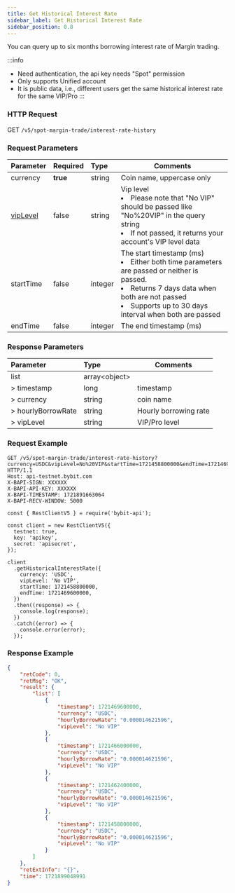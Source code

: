 ```yaml
---
title: Get Historical Interest Rate
sidebar_label: Get Historical Interest Rate
sidebar_position: 0.8
---
```

You can query up to six months borrowing interest rate of Margin trading.

:::info
* Need authentication, the api key needs "Spot" permission
* Only supports Unified account 
* It is public data, i.e., different users get the same historical interest rate for the same VIP/Pro
:::

### HTTP Request
GET `/v5/spot-margin-trade/interest-rate-history`

### Request Parameters
| Parameter | Required | Type | Comments|
|:----- |:-------|:-----|------ |
|currency|**true**|string|Coin name, uppercase only |
|[vipLevel](../enum#viplevel)|false|string|Vip level <li>Please note that "No VIP" should be passed like "No%20VIP" in the query string</li><li>If not passed, it returns your account's VIP level data</li>|
|startTime|false|integer|The start timestamp (ms) <li>Either both time parameters are passed or neither is passed.</li><li>Returns 7 days data when both are not passed</li><li>Supports up to 30 days interval when both are passed</li>|
|endTime|false|integer|The end timestamp (ms)|

### Response Parameters
| Parameter | Type | Comments|
|:----- |:-----|----- |
|list|array&lt;object&gt;||
|> timestamp|long|timestamp|
|> currency|string|coin name|
|> hourlyBorrowRate|string|Hourly borrowing rate|
|> vipLevel|string|VIP/Pro level|

### Request Example

<Tabs groupId="programming-languages">
<TabItem value="http" label="HTTP">

```http
GET /v5/spot-margin-trade/interest-rate-history?currency=USDC&vipLevel=No%20VIP&startTime=1721458800000&endTime=1721469600000 HTTP/1.1
Host: api-testnet.bybit.com
X-BAPI-SIGN: XXXXXX
X-BAPI-API-KEY: XXXXXX
X-BAPI-TIMESTAMP: 1721891663064
X-BAPI-RECV-WINDOW: 5000
```

</TabItem>
<TabItem value="Node" label="Node.js">

```n4js
const { RestClientV5 } = require('bybit-api');

const client = new RestClientV5({
  testnet: true,
  key: 'apikey',
  secret: 'apisecret',
});

client
  .getHistoricalInterestRate({
    currency: 'USDC',
    vipLevel: 'No VIP',
    startTime: 1721458800000,
    endTime: 1721469600000,
  })
  .then((response) => {
    console.log(response);
  })
  .catch((error) => {
    console.error(error);
  });
```

</TabItem>
</Tabs>

### Response Example

```json
{
    "retCode": 0,
    "retMsg": "OK",
    "result": {
        "list": [
            {
                "timestamp": 1721469600000,
                "currency": "USDC",
                "hourlyBorrowRate": "0.000014621596",
                "vipLevel": "No VIP"
            },
            {
                "timestamp": 1721466000000,
                "currency": "USDC",
                "hourlyBorrowRate": "0.000014621596",
                "vipLevel": "No VIP"
            },
            {
                "timestamp": 1721462400000,
                "currency": "USDC",
                "hourlyBorrowRate": "0.000014621596",
                "vipLevel": "No VIP"
            },
            {
                "timestamp": 1721458800000,
                "currency": "USDC",
                "hourlyBorrowRate": "0.000014621596",
                "vipLevel": "No VIP"
            }
        ]
    },
    "retExtInfo": "{}",
    "time": 1721899048991
}
```
